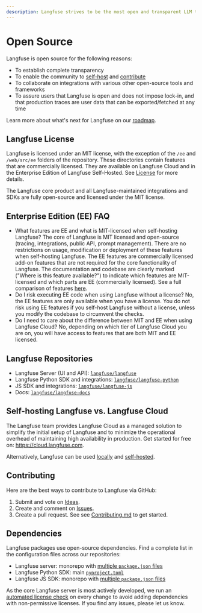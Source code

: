 ```yaml
---
description: Langfuse strives to be the most open and transparent LLM toolkit. Learn more about why open source is important to us.
---
```


# Open Source

Langfuse is open source for the following reasons:

- To establish complete transparency
- To enable the community to [self-host](/docs/deployment/self-host) and [contribute](https://github.com/langfuse/langfuse/blob/main/CONTRIBUTING.md)
- To collaborate on integrations with various other open-source tools and frameworks
- To assure users that Langfuse is open and does not impose lock-in, and that production traces are user data that can be exported/fetched at any time

Learn more about what's next for Langfuse on our [roadmap](/docs/roadmap).

## Langfuse License

Langfuse is licensed under an MIT license, with the exception of the `/ee` and `/web/src/ee` folders of the repository. These directories contain features that are commercially licensed. They are available on Langfuse Cloud and in the Enterprise Edition of Langfuse Self-Hosted. See [License](https://github.com/langfuse/langfuse/blob/main/LICENSE) for more details.

The Langfuse core product and all Langfuse-maintained integrations and SDKs are fully open-source and licensed under the MIT license.

## Enterprise Edition (EE) FAQ

- What features are EE and what is MIT-licensed when self-hosting Langfuse? The core of Langfuse is MIT licensed and open-source (tracing, integrations, public API, prompt management). There are no restrictions on usage, modification or deployment of these features when self-hosting Langfuse. The EE features are commercially licensed add-on features that are not required for the core functionality of Langfuse. The documentation and codebase are clearly marked ("Where is this feature available?") to indicate which features are MIT-licensed and which parts are EE (commercially licensed). See a full comparison of features [here](/docs/deployment/feature-overview).
- Do I risk executing EE code when using Langfuse without a license? No, the EE features are only available when you have a license. You do not risk using EE features if you self-host Langfuse without a license, unless you modify the codebase to circumvent the checks.
- Do I need to care about the difference between MIT and EE when using Langfuse Cloud? No, depending on which tier of Langfuse Cloud you are on, you will have access to features that are both MIT and EE licensed.

## Langfuse Repositories

- Langfuse Server (UI and API): [`langfuse/langfuse`](https://github.com/langfuse/langfuse)
- Langfuse Python SDK and integrations: [`langfuse/langfuse-python`](https://github.com/langfuse/langfuse-python)
- JS SDK and integrations: [`langfuse/langfuse-js`](https://github.com/langfuse/langfuse-js)
- Docs: [`langfuse/langfuse-docs`](https://github.com/langfuse/langfuse-docs)

## Self-hosting Langfuse vs. Langfuse Cloud

The Langfuse team provides Langfuse Cloud as a managed solution to simplify the initial setup of Langfuse and to minimize the operational overhead of maintaining high availability in production. Get started for free on: https://cloud.langfuse.com.

Alternatively, Langfuse can be used [locally](/docs/deployment/local) and [self-hosted](/docs/deployment/self-host).

## Contributing

Here are the best ways to contribute to Langfuse via GitHub:

1. Submit and vote on [Ideas](/ideas).
2. Create and comment on [Issues](/issues).
3. Create a pull request. See see [Contributing.md](https://github.com/langfuse/langfuse/blob/main/CONTRIBUTING.md) to get started.

## Dependencies

Langfuse packages use open-source dependencies. Find a complete list in the configuration files across our repositories:

- Langfuse server: monorepo with [multiple `package.json` files](https://github.com/search?q=repo%3Alangfuse%2Flangfuse%20package.json&type=code)
- Langfuse Python SDK: main [`pyproject.toml`](https://github.com/langfuse/langfuse-python/blob/main/pyproject.toml)
- Langfuse JS SDK: monorepo with [multiple `package.json` files](https://github.com/search?q=repo%3Alangfuse%2Flangfuse-js%20package.json&type=code)

As the core Langfuse server is most actively developed, we run an [automated license check](https://github.com/langfuse/langfuse/actions/workflows/licencecheck.yml) on every change to avoid adding dependencies with non-permissive licenses. If you find any issues, please let us know.
